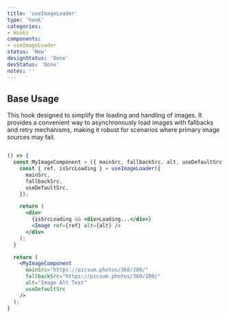```yaml
---
title: 'useImageLoader'
type: 'hook'
categories:
- Hooks
components:
- useImageLoader
status: 'New'
designStatus: 'Done'
devStatus: 'Done'
notes: ''
---
```


## Base Usage
This hook designed to simplify the loading and handling of images. It provides a convenient
way to asynchronously load images with fallbacks and retry mechanisms, making it robust for scenarios where primary
image sources may fail.

```jsx live

() => {
  const MyImageComponent = ({ mainSrc, fallbackSrc, alt, useDefaultSrc }) => {
    const { ref, isSrcLoading } = useImageLoader({
      mainSrc,
      fallbackSrc,
      useDefaultSrc,
    });

    return (
      <div>
        {isSrcLoading && <div>Loading...</div>}
        <Image ref={ref} alt={alt} />
      </div>
    );
  }

  return (
    <MyImageComponent
      mainSrc="https://picsum.photos/360/200/"
      fallbackSrc="https://picsum.photos/360/200/"
      alt="Image Alt Text"
      useDefaultSrc
    />
  );
}
```